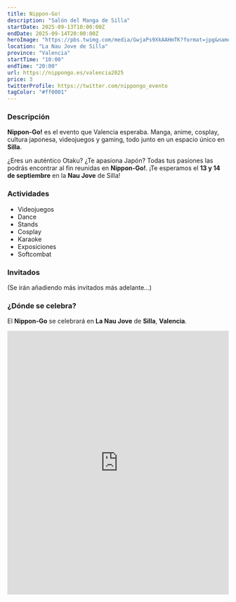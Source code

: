 ```yaml
---
title: Nippon-Go!
description: "Salón del Manga de Silla"
startDate: 2025-09-13T10:00:00Z
endDate: 2025-09-14T20:00:00Z
heroImage: "https://pbs.twimg.com/media/GwjaPs9XkAAHmTK?format=jpg&name=large"
location: "La Nau Jove de Silla"
province: "Valencia"
startTime: "10:00"
endTime: "20:00"
url: https://nippongo.es/valencia2025
price: 3
twitterProfile: https://twitter.com/nippongo_evento
tagColor: "#ff0001"
---
```


### Descripción

**Nippon-Go!** es el evento que Valencia esperaba. Manga, anime, cosplay, cultura japonesa, videojuegos y gaming, todo junto en un espacio único en **Silla**.

¿Eres un auténtico Otaku? ¿Te apasiona Japón? Todas tus pasiones las podrás encontrar al fin reunidas en **Nippon-Go!**. ¡Te esperamos el **13 y 14 de septiembre** en la **Nau Jove** de Silla!

### Actividades

+ Videojuegos
+ Dance
+ Stands
+ Cosplay
+ Karaoke
+ Exposiciones
+ Softcombat

### Invitados

(Se irán añadiendo más invitados más adelante...)

### ¿Dónde se celebra?

El **Nippon-Go** se celebrará en **La Nau Jove** de **Silla**, **Valencia**.

<iframe src="https://www.google.com/maps/embed?pb=!1m18!1m12!1m3!1d3084.7854789421763!2d-0.4104871237247755!3d39.361094319210736!2m3!1f0!2f0!3f0!3m2!1i1024!2i768!4f13.1!3m3!1m2!1s0xd604cff50d582d5%3A0x1072764685ed8c14!2sLa%20Nau!5e0!3m2!1ses!2ses!4v1756720525403!5m2!1ses!2ses" width="100%" height="600" style="border:0;" allowfullscreen="" loading="lazy" referrerpolicy="no-referrer-when-downgrade"></iframe>
